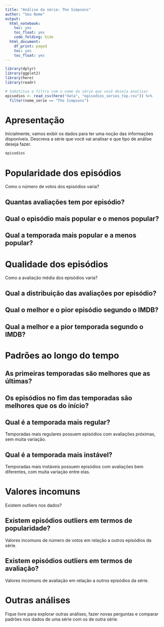 ```yaml
---
title: "Análise da série: The Simpsons"
author: "Seu Nome"
output:
  html_notebook:
    toc: yes
    toc_float: yes
    code_folding: hide
  html_document:
    df_print: paged
    toc: yes
    toc_float: yes
---
```


```r
library(dplyr)
library(ggplot2)
library(here)
library(readr)

# Substitua o filtro com o nome da série que você deseja analisar
episodios <- read_csv(here("data", "episodios_series_top.csv")) %>%
  filter(nome_serie == "The Simpsons")
```

# Apresentação

Inicialmente, vamos exibir os dados para ter uma noção das informações disponíveis. Descreva a série que você vai analisar e que tipo de análise deseja fazer.

```r
episodios
```

# Popularidade dos episódios

Como o número de votos dos episódios varia?


## Quantas avaliações tem por episódio?


## Qual o episódio mais popular e o menos popular?


## Qual a temporada mais popular e a menos popular?


# Qualidade dos episódios

Como a avaliação média dos episódios varia?


## Qual a distribuição das avaliações por episódio?


## Qual o melhor e o pior episódio segundo o IMDB?


## Qual a melhor e a pior temporada segundo o IMDB?


# Padrões ao longo do tempo


## As primeiras temporadas são melhores que as últimas?


## Os episódios no fim das temporadas são melhores que os do início?


## Qual é a temporada mais regular?

Temporadas mais regulares possuem episódios com avaliações próximas, sem muita variação.


## Qual é a temporada mais instável?

Temporadas mais instáveis possuem episódios com avaliações bem diferentes, com muita variação entre elas.


# Valores incomuns

Existem outliers nos dados?


## Existem episódios outliers em termos de popularidade?

Valores incomuns de número de votos em relação a outros episódios da série.


## Existem episódios outliers em termos de avaliação?

Valores incomuns de avaliação em relação a outros episódios da série.


# Outras análises

Fique livre para explorar outras análises, fazer novas perguntas e comparar padrões nos dados de uma série com os de outra série.
